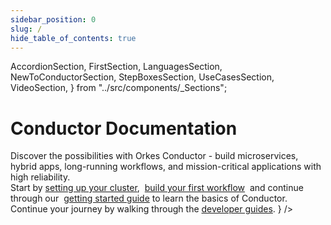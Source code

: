 ```yaml
---
sidebar_position: 0
slug: /
hide_table_of_contents: true
---
```


  AccordionSection,
  FirstSection,
  LanguagesSection,
  NewToConductorSection,
  StepBoxesSection,
  UseCasesSection,
  VideoSection,
} from "../src/components/_Sections";

# Conductor Documentation

<main className={`mainContainer container`}>
  <StepBoxesSection
    steps={[
      {
        title: "Getting Started",
        description:
          "Learn how to build workflows, discover key concepts, and explore powerful features.",
        to: "/getting-started/first-workflow-application",
      },
      {
        title: "Examples",
        description:
          "Examples and easy to get started templates for various use cases",
        to: "/category/templates",
      },
      {
        title: "Reference Docs",
        description: "Conductor features, capabilities and APIs",
        to: "/category/reference-docs",
      },
    ]}
  />
  <NewToConductorSection
    title="New to Conductor? pratik"
    description={
      <div>
          Discover the possibilities with Orkes Conductor - build microservices,
        hybrid apps, long-running workflows, and mission-critical applications
        with high reliability.
          <br/>
          Start by <a
              href="/content/get-orkes-conductor"
              target="_self"
          >setting up your cluster</a>,&nbsp;
          <a href="/content/getting-started/first-workflow-application" target="_self">build your first workflow</a>&nbsp;
          and continue through our&nbsp;
          <a href="/content/getting-started/running-workflows-from-code" target="_self">getting started guide</a> to learn the basics of Conductor.
          Continue your journey by walking through the <a href="/content/category/developer-guides" target="_self">developer guides</a>.
      </div>
    }
  />
  <LanguagesSection />
  <AccordionSection />
  <UseCasesSection />
  <VideoSection />
</main>
